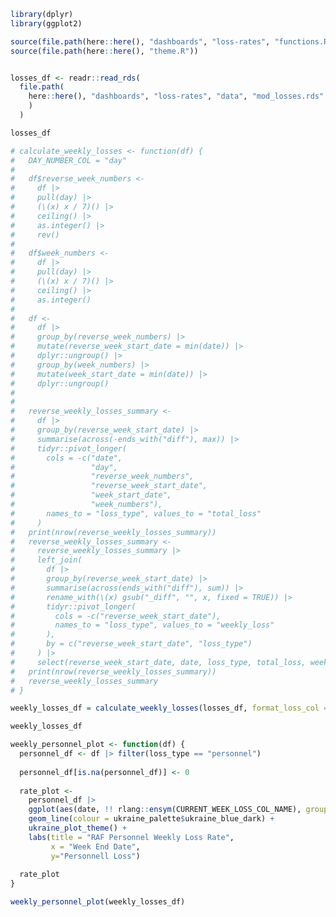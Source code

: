 ```r
library(dplyr)
library(ggplot2)

source(file.path(here::here(), "dashboards", "loss-rates", "functions.R"))
source(file.path(here::here(), "theme.R"))


losses_df <- readr::read_rds(
  file.path(
    here::here(), "dashboards", "loss-rates", "data", "mod_losses.rds"
    )
  )

losses_df
```

```r
# calculate_weekly_losses <- function(df) {
#   DAY_NUMBER_COL = "day"
#   
#   df$reverse_week_numbers <- 
#     df |>
#     pull(day) |> 
#     (\(x) x / 7)() |>
#     ceiling() |>
#     as.integer() |>
#     rev()
#   
#   df$week_numbers <- 
#     df |>
#     pull(day) |> 
#     (\(x) x / 7)() |>
#     ceiling() |>
#     as.integer()
#   
#   df <-
#     df |> 
#     group_by(reverse_week_numbers) |> 
#     mutate(reverse_week_start_date = min(date)) |> 
#     dplyr::ungroup() |> 
#     group_by(week_numbers) |> 
#     mutate(week_start_date = min(date)) |> 
#     dplyr::ungroup()
#   
#     
#   reverse_weekly_losses_summary <-
#     df |> 
#     group_by(reverse_week_start_date) |> 
#     summarise(across(-ends_with("diff"), max)) |> 
#     tidyr::pivot_longer(
#       cols = -c("date", 
#                 "day",
#                 "reverse_week_numbers",
#                 "reverse_week_start_date",
#                 "week_start_date",
#                 "week_numbers"),
#       names_to = "loss_type", values_to = "total_loss"
#     )
#   print(nrow(reverse_weekly_losses_summary))
#   reverse_weekly_losses_summary <-
#     reverse_weekly_losses_summary |> 
#     left_join(
#       df |> 
#       group_by(reverse_week_start_date) |> 
#       summarise(across(ends_with("diff"), sum)) |> 
#       rename_with(\(x) gsub("_diff", "", x, fixed = TRUE)) |> 
#       tidyr::pivot_longer(
#         cols = -c("reverse_week_start_date"),
#         names_to = "loss_type", values_to = "weekly_loss"
#       ),
#       by = c("reverse_week_start_date", "loss_type")
#     ) |> 
#     select(reverse_week_start_date, date, loss_type, total_loss, weekly_loss)
#   print(nrow(reverse_weekly_losses_summary))
#   reverse_weekly_losses_summary
# }

weekly_losses_df = calculate_weekly_losses(losses_df, format_loss_col = FALSE)

weekly_losses_df
```

```r
weekly_personnel_plot <- function(df) {
  personnel_df <- df |> filter(loss_type == "personnel")
  
  personnel_df[is.na(personnel_df)] <- 0
  
  rate_plot <- 
    personnel_df |> 
    ggplot(aes(date, !! rlang::ensym(CURRENT_WEEK_LOSS_COL_NAME), group=1)) +
    geom_line(colour = ukraine_palette$ukraine_blue_dark) +
    ukraine_plot_theme() +
    labs(title = "RAF Personnel Weekly Loss Rate",
         x = "Week End Date",
         y="Personnell Loss")
  
  rate_plot
}

weekly_personnel_plot(weekly_losses_df)
```
